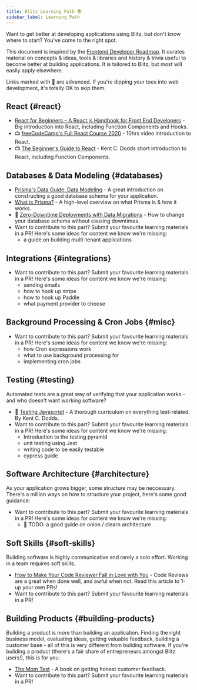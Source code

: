 ```yaml
---
title: Blitz Learning Path 📚
sidebar_label: Learning Path
---
```


Want to get better at developing applications using Blitz, but don't know
where to start? You've come to the right spot.

This document is inspired by the
[Frontend Developer Roadmap](https://roadmap.sh/frontend). It curates
material on concepts & ideas, tools & libraries and history & trivia
useful to become better at building applications. It is tailored to Blitz,
but most will easily apply elsewhere.

<Card type="info">

Links marked with 🥷 are advanced. If you're dipping your toes into
web development, it's totally OK to skip them.

</Card>

## React {#react}

- [React for Beginners – A React.js Handbook for Front End Developers](https://www.freecodecamp.org/news/react-beginner-handbook) -
  Big introduction into React, including Function Components and Hooks.
- 📺
  [freeCodeCamp's Full React Course 2020](https://www.youtube.com/watch?v=4UZrsTqkcW4) -
  10hrs video introduction to React.
- 📺 [The Beginner's Guide to React](https://egghead.io/courses/the-beginner-s-guide-to-react) - Kent C. Dodds short introduction to React, including Function Components.

## Databases & Data Modeling {#databases}

- [Prisma's Data Guide: Data Modeling](https://www.prisma.io/dataguide/datamodeling) -
  A great introduction on constructing a good database schema for your
  application.
- [What is Prisma?](https://www.prisma.io/docs/concepts/overview/what-is-prisma) - A high-level overview on what Prisma is & how it works.
- 🥷
  [Zero-Downtime Deployments with Data Migrations](https://engineering.wework.com/zero-downtime-deployments-with-data-migrations-2e337df48b8f) -
  How to change your database schema without causing downtimes.
- Want to contribute to this part? Submit your favourite learning materials in a PR! Here's some ideas for content we know we're missing:
  - a guide on building multi-tenant applications

## Integrations {#integrations}

- Want to contribute to this part? Submit your favourite learning materials in a PR! Here's some ideas for content we know we're missing:
  - sending emails
  - how to hook up stripe
  - how to hook up Paddle
  - what payment provider to choose

## Background Processing & Cron Jobs {#misc}

- Want to contribute to this part? Submit your favourite learning materials in a PR! Here's some ideas for content we know we're missing:
  - how Cron expressions work
  - what to use background processing for
  - implementing cron jobs

## Testing {#testing}

Automated tests are a great way of verifying that your application works -
and who doesn't want working software?

- 💸 [Testing Javascript](https://testingjavascript.com) - A thorough
  curriculum on everything test-related. By Kent C. Dodds.
- Want to contribute to this part? Submit your favourite learning materials in a PR! Here's some ideas for content we know we're missing:
  - Introduction to the testing pyramid
  - unit testing using Jest
  - writing code to be easily testable
  - cypress guide

## Software Architecture {#architecture}

As your application grows bigger, some structure may be neccessary.
There's a million ways on how to structure your project, here's some good
guidance:

- Want to contribute to this part? Submit your favourite learning materials in a PR! Here's some ideas for content we know we're missing:
  - 🥷 TODO: a good guide on onion / clearn architecture

## Soft Skills {#soft-skills}

Building software is highly communicative and rarely a solo effort.
Working in a team requires soft skills.

- [How to Make Your Code Reviewer Fall in Love with You](https://mtlynch.io/code-review-love/) -
  Code Reviews are a great when done well, and awful when not. Read this
  article to 1-up your own PRs!
- Want to contribute to this part? Submit your favourite learning materials in a PR!

## Building Products {#building-products}

Building a product is more than building an application. Finding the right
business model, evaluating ideas, getting valuable feedback, building a
customer base - all of this is very different from building software. If
you're building a product (there's a fair share of entrepreneurs amongst
Blitz users!), this is for you:

<!--alex disable dad-mom -->

- [The Mom Test](http://momtestbook.com) - A book on getting honest
  customer feedback.
- Want to contribute to this part? Submit your favourite learning materials in a PR!

<!--alex enable dad-mom -->
